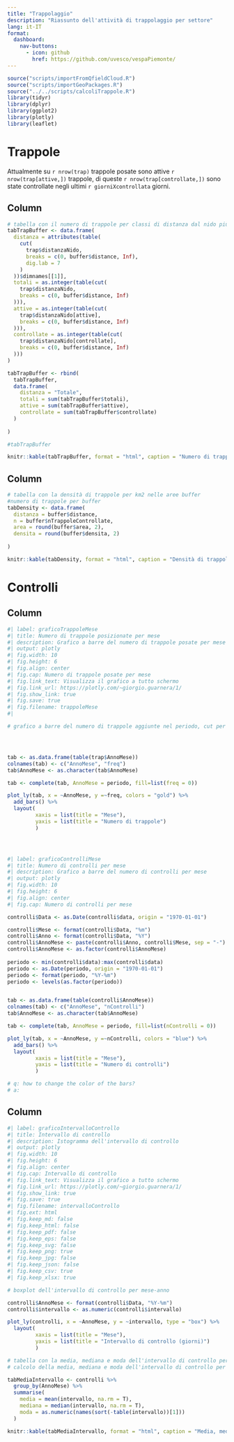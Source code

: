 ```yaml
---
title: "Trappolaggio"
description: "Riassunto dell'attività di trappolaggio per settore"
lang: it-IT
format:
  dashboard:
    nav-buttons:
      - icon: github
        href: https://github.com/uvesco/vespaPiemonte/
---
```


```r
source("scripts/importFromQfieldCloud.R")
source("scripts/importGeoPackages.R")
source("../../scripts/calcoliTrappole.R")
library(tidyr)
library(dplyr)
library(ggplot2)
library(plotly)
library(leaflet)

```

# Trappole

Attualmente su `r nrow(trap)` trappole posate sono attive `r nrow(trap[attive,])` trappole, di queste `r nrow(trap[controllate,])` sono state controllate negli ultimi `r giorniXcontrollata` giorni.

## Column {width="50%"}

```r
# tabella con il numero di trappole per classi di distanza dal nido più vicino
tabTrapBuffer <- data.frame(
  distanza = attributes(table(
    cut(
      trap$distanzaNido,
      breaks = c(0, buffer$distance, Inf),
      dig.lab = 7
    )
  ))$dimnames[[1]],
  totali = as.integer(table(cut(
    trap$distanzaNido,
    breaks = c(0, buffer$distance, Inf)
  ))),
  attive = as.integer(table(cut(
    trap$distanzaNido[attive],
    breaks = c(0, buffer$distance, Inf)
  ))),
  controllate = as.integer(table(cut(
    trap$distanzaNido[controllate],
    breaks = c(0, buffer$distance, Inf)
  )))
)

tabTrapBuffer <- rbind(
  tabTrapBuffer,
  data.frame(
    distanza = "Totale",
    totali = sum(tabTrapBuffer$totali),
    attive = sum(tabTrapBuffer$attive),
    controllate = sum(tabTrapBuffer$controllate)
  )
  
)

#tabTrapBuffer

knitr::kable(tabTrapBuffer, format = "html", caption = "Numero di trappole per classi di distanza dal nido più vicino; attive sono le trappole non rimosse, controllate sono le trappole non rimosse e controllate almeno una volta negli ultimi 30 giorni")

```

## Column {width="50%"}

```r
# tabella con la densità di trappole per km2 nelle aree buffer
#numero di trappole per buffer
tabDensity <- data.frame(
  distanza = buffer$distance,
  n = buffer$nTrappoleControllate,
  area = round(buffer$area, 2),
  densita = round(buffer$densita, 2)
  
)

knitr::kable(tabDensity, format = "html", caption = "Densità di trappole controllate per km2 nelle aree buffer")

```

# Controlli

## Column {width="60%"}

```r
#| label: graficoTrappoleMese
#| title: Numero di trappole posizionate per mese
#| description: Grafico a barre del numero di trappole posate per mese
#| output: plotly
#| fig.width: 10
#| fig.height: 6
#| fig.align: center
#| fig.cap: Numero di trappole posate per mese
#| fig.link_text: Visualizza il grafico a tutto schermo
#| fig.link_url: https://plotly.com/~giorgio.guarnera/1/
#| fig.show_link: true
#| fig.save: true
#| fig.filename: trappoleMese
#| 

# grafico a barre del numero di trappole aggiunte nel periodo, cut per mese




tab <- as.data.frame(table(trap$AnnoMese))
colnames(tab) <- c("AnnoMese", "freq")
tab$AnnoMese <- as.character(tab$AnnoMese)

tab <- complete(tab, AnnoMese = periodo, fill=list(freq = 0))

plot_ly(tab, x = ~AnnoMese, y =~freq, colors = "gold") %>%
  add_bars() %>%
  layout(
         xaxis = list(title = "Mese"),
         yaxis = list(title = "Numero di trappole")
         )





```

<!--  grafico a barre del numero di controlli per mese -->

```r
#| label: graficoControlliMese
#| title: Numero di controlli per mese
#| description: Grafico a barre del numero di controlli per mese
#| output: plotly
#| fig.width: 10
#| fig.height: 6
#| fig.align: center
#| fig.cap: Numero di controlli per mese

controlli$Data <- as.Date(controlli$data, origin = "1970-01-01")

controlli$Mese <- format(controlli$Data, "%m")
controlli$Anno <- format(controlli$Data, "%Y")
controlli$AnnoMese <- paste(controlli$Anno, controlli$Mese, sep = "-")
controlli$AnnoMese <- as.factor(controlli$AnnoMese)
 
periodo <- min(controlli$data):max(controlli$data)
periodo <- as.Date(periodo, origin = "1970-01-01")
periodo <- format(periodo, "%Y-%m")
periodo <- levels(as.factor(periodo))


tab <- as.data.frame(table(controlli$AnnoMese))
colnames(tab) <- c("AnnoMese", "nControlli")
tab$AnnoMese <- as.character(tab$AnnoMese)

tab <- complete(tab, AnnoMese = periodo, fill=list(nControlli = 0))

plot_ly(tab, x = ~AnnoMese, y =~nControlli, colors = "blue") %>%
  add_bars() %>%
  layout(
         xaxis = list(title = "Mese"),
         yaxis = list(title = "Numero di controlli")
         )

# q: how to change the color of the bars?
# a: 


```

## Column {width="40%"}

<!-- istogramma per mesi intervallo di controllo -->

```r
#| label: graficoIntervalloControllo
#| title: Intervallo di controllo
#| description: Istogramma dell'intervallo di controllo
#| output: plotly
#| fig.width: 10
#| fig.height: 6
#| fig.align: center
#| fig.cap: Intervallo di controllo
#| fig.link_text: Visualizza il grafico a tutto schermo
#| fig.link_url: https://plotly.com/~giorgio.guarnera/1/
#| fig.show_link: true
#| fig.save: true
#| fig.filename: intervalloControllo
#| fig.ext: html
#| fig.keep_md: false
#| fig.keep_html: false
#| fig.keep_pdf: false
#| fig.keep_eps: false
#| fig.keep_svg: false
#| fig.keep_png: true
#| fig.keep_jpg: false
#| fig.keep_json: false
#| fig.keep_csv: true
#| fig.keep_xlsx: true

# boxplot dell'intervallo di controllo per mese-anno

controlli$AnnoMese <- format(controlli$Data, "%Y-%m")
controlli$intervallo <- as.numeric(controlli$intervallo)

plot_ly(controlli, x = ~AnnoMese, y = ~intervallo, type = "box") %>%
  layout(
         xaxis = list(title = "Mese"),
         yaxis = list(title = "Intervallo di controllo (giorni)")
         )

```

<!-- tabelle media intervalli per mese -->

```r
# tabella con la media, mediana e moda dell'intervallo di controllo per mese
# calcolo della media, mediana e moda dell'intervallo di controllo per mese

tabMediaIntervallo <- controlli %>%
  group_by(AnnoMese) %>%
  summarise(
    media = mean(intervallo, na.rm = T),
    mediana = median(intervallo, na.rm = T),
    moda = as.numeric(names(sort(-table(intervallo))[1]))
  )

knitr::kable(tabMediaIntervallo, format = "html", caption = "Media, mediana e moda dell'intervallo di controllo per mese")

```

